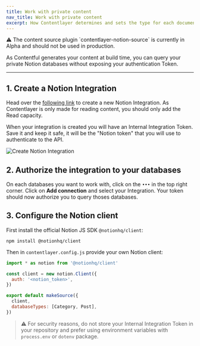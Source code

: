 ```yaml
---
title: Work with private content
nav_title: Work with private content
excerpt: How Contentlayer determines and sets the type for each document.
---
```


<div className="rounded-md border border-yellow-100 bg-yellow-50 px-6 dark:border-orange-500/50 dark:bg-orange-500/20">
  ⚠ The content source plugin `contentlayer-notion-source` is currently in Alpha and should not be used in production.
</div>

As Contentful generates your content at build time, you can query your private Notion databases without exposing your authentication Token.

---

## 1. Create a Notion Integration

Head over the [following link](https://www.notion.so/my-integrations) to create a new Notion Integration.
As Contentlayer is only made for reading content, you should only add the Read capacity.

When your integration is created you will have an Internal Integration Token. Save it and keep it safe, it will be the "Notion token" that you will use to authenticate to the API.

![Create Notion Integration](/images/integration_granular_permissions.gif)

## 2. Authorize the integration to your databases

On each databases you want to work with, click on the `•••` in the top right corner.
Click on **Add connection** and select your Integration. Your token should now authorize you to query thoses databases.

## 3. Configure the Notion client

First install the official Notion JS SDK `@notionhq/client`:

```text
npm install @notionhq/client
```

Then in `contentlayer.config.js` provide your own Notion client:

```js
import * as notion from '@notionhq/client'

const client = new notion.Client({
  auth: '<notion_token>',
})

export default makeSource({
  client,
  databaseTypes: [Category, Post],
})
```

> ⚠ For security reasons, do not store your Internal Integration Token in your repository and prefer using environment variables with `process.env` or `dotenv` package.
